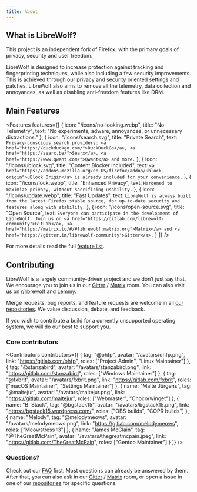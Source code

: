 ```yaml
---
title: About
---
```



<Banner />

## What is LibreWolf?

This project is an independent fork of Firefox, with the primary goals of
privacy, security and user freedom.

LibreWolf is designed to increase protection against tracking and fingerprinting
techniques, while also including a few security improvements. This is achieved
through our privacy and security oriented settings and patches. LibreWolf also
aims to remove all the telemetry, data collection and annoyances, as well as
disabling anti-freedom features like DRM.

## Main Features

<Features
  features={[
    {
      icon: "/icons/no-looking.webp",
      title: "No Telemetry",
      text: "No experiments, adware, annoyances, or unnecessary distractions."
    },
    {
      icon: "/icons/search.svg",
      title: "Private Search",
      text: `Privacy-conscious search providers: <a href="https://duckduckgo.com/">DuckDuckGo</a>, <a href="https://searx.be/">Searx</a>, <a href="https://www.qwant.com/">Qwant</a> and more.`
    },
    {
      icon: "/icons/ublock.svg",
      title: "Content Blocker Included",
      text: `<a href="https://addons.mozilla.org/en-US/firefox/addon/ublock-origin">uBlock Origin</a> is already included for your convenience.`
    },
    {
      icon: "/icons/lock.webp",
      title: "Enhanced Privacy",
      text: `Hardened to maximize privacy, without sacrificing usability.`
    },
    {
      icon: "/icons/update.webp",
      title: "Fast Updates",
      text: `LibreWolf is always built from the latest Firefox stable source, for up-to-date security and features along with stability.`
    },
    {
      icon: "/icons/open-source.svg",
      title: "Open Source",
      text: `Everyone can participate in the development of LibreWolf. Join us on <a href="https://gitlab.com/librewolf-community">GitLab</a>, <a href="https://matrix.to/#/#librewolf:matrix.org">Matrix</a> and <a href="https://gitter.im/librewolf-community">Gitter</a>.`
    }
  ]}
/>

For more details read the full [feature list](/docs/features).

## Contributing

LibreWolf is a largely community-driven project and we don’t just say that. We
encourage you to join us in our [Gitter](https://gitter.im/librewolf-community)
/ [Matrix](https://matrix.to/#/#librewolf:matrix.org) room. You can also visit
us on [r/librewolf](https://www.reddit.com/r/LibreWolf/) and
[Lemmy](https://lemmy.ml/c/librewolf).

Merge requests, bug reports, and feature requests are welcome in all
[our repositories](https://gitlab.com/librewolf-community). We value discussion,
debate, and feedback.

If you wish to contribute a build for a currently unsupported operating system,
we will do our best to support you.

### Core contributors

<Contributors
  contributors={[
    {
      tag: "@ohfp",
      avatar: "/avatars/ohfp.png",
      link: "https://gitlab.com/ohfp",
      roles: ["Project Admin", "Linux Maintainer"]
    },
    {
      tag: "@stanzabird",
      avatar: "/avatars/stanzabird.png",
      link: "https://gitlab.com/stanzabird",
      roles: ["Windows Maintainer"]
    },
    {
      tag: "@fxbrit",
      avatar: "/avatars/fxbrit.png",
      link: "https://gitlab.com/fxbrit",
      roles: ["macOS Maintainer", "Settings Maintainer"]
    },
    {
      name: "Malte Jürgens",
      tag: "@maltejur",
      avatar: "/avatars/maltejur.png",
      link: "https://gitlab.com/maltejur",
      roles: ["Webmaster", "Choco/winget"]
    },
    {
      name: "B. Stack",
      tag: "@bgstack15",
      avatar: "/avatars/bgstack15.png",
      link: "https://bgstack15.wordpress.com/",
      roles: ["OBS builds", "COPR builds"]
    },
    {
      name: "Melody",
      tag: "@melodymeows",
      avatar: "/avatars/melodymeows.png",
      link: "https://gitlab.com/melodymeows",
      roles: ["Meowstress :3"]
    },
    {
      name: "James McClain",
      tag: "@TheGreatMcPain",
      avatar: "/avatars/thegreatmcpain.jpeg",
      link: "https://gitlab.com/TheGreatMcPain",
      roles: ["Gentoo Maintainer"]
    }
  ]}
/>

### Questions?

Check out our [FAQ](/docs/faq) first. Most questions can already be answered by
them. After that, you can also ask in our
[Gitter](https://gitter.im/librewolf-community) /
[Matrix](https://matrix.to/#/#librewolf:matrix.org) room, or open a issue in one
of our [repositories](https://gitlab.com/librewolf-community/browser) for
specific questions.
